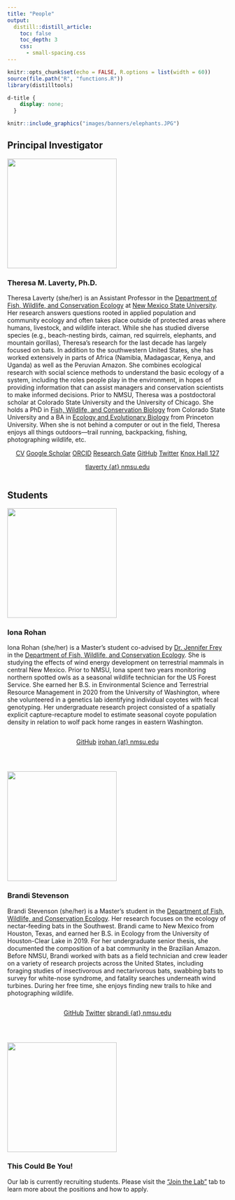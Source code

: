 ```yaml
---
title: "People"
output:
  distill::distill_article:
    toc: false
    toc_depth: 3
    css:
      - small-spacing.css
---
```



```r
knitr::opts_chunk$set(echo = FALSE, R.options = list(width = 60))
source(file.path("R", "functions.R"))
library(distilltools)
```

```css
d-title {
    display: none;
  }
```

```r
knitr::include_graphics("images/banners/elephants.JPG")
```

## Principal Investigator
:::float-left

<img src="images/people/theresa-laverty2.jpg" width="250px">

### Theresa M. Laverty, Ph.D.

Theresa Laverty (she/her) is an Assistant Professor in the [Department of Fish, Wildlife, and Conservation Ecology](https://fwce.nmsu.edu/) at [New Mexico State University](https://nmsu.edu/). Her research answers questions rooted in applied population and community ecology and often takes place outside of protected areas where humans, livestock, and wildlife interact. While she has studied diverse species (e.g., beach-nesting birds, caiman, red squirrels, elephants, and mountain gorillas), Theresa's research for the last decade has largely focused on bats. In addition to the southwestern United States, she has worked extensively in parts of Africa (Namibia, Madagascar, Kenya, and Uganda) as well as the Peruvian Amazon. She combines ecological research with social science methods to understand the basic ecology of a system, including the roles people play in the environment, in hopes of providing information that can assist managers and conservation scientists to make informed decisions. Prior to NMSU, Theresa was a postdoctoral scholar at Colorado State University and the University of Chicago. She holds a PhD in [Fish, Wildlife, and Conservation Biology](https://warnercnr.colostate.edu/fwcb/) from Colorado State University and a BA in [Ecology and Evolutionary Biology](https://eeb.princeton.edu/) from Princeton University. When she is not behind a computer or out in the field, Theresa enjoys all things outdoors—trail running, backpacking, fishing, photographing wildlife, etc.

:::

<center>
<div style="display: inline-block">
<a href="attachments/Laverty_CV.pdf" class="icon-link" target="_blank" rel="noopener"><i class=""></i> CV</a> </div><div style="display: inline-block">
<a href="https://scholar.google.com/citations?user=lbgxJ2UAAAAJ&hl=en" class="icon-link" target="_blank" rel="noopener"><i class="ai ai-google-scholar"></i> Google Scholar</a> </div>
<div style="display: inline-block"><a href="https://orcid.org/0000-0003-1727-5943" class="icon-link" target="_blank" rel="noopener"><i class="ai ai-orcid"></i> ORCID</a> </div>
<div style="display: inline-block">
<a href="https://www.researchgate.net/profile/Theresa-Laverty-2" class="icon-link" target="_blank" rel="noopener"><i class="ai ai-researchgate"></i> Research Gate</a> </div>
<div style="display: inline-block">
<a href=https://github.com/theresalaverty class="icon-link" target="_blank" rel="noopener"><i class="fab fa-github"></i> GitHub</a> </div>
<div style="display: inline-block">
<a href=https://twitter.com/theresalaverty class="icon-link" target="_blank" rel="noopener"><i class="fab fa-twitter"></i> Twitter</a></div>
<div style="display: inline-block">
<a href="attachments/Knox floor plan (1).pdf" class="icon-link" target="_blank" rel="noopener"><i class="fa fa-building"></i> Knox Hall 127</a> </div>
<div style="display: inline-block">
<a href=mailto:tlaverty@nmsu.edu class="icon-link" target="_blank" rel="noopener"> <i class="fa fa-envelope"></i> tlaverty {at} nmsu.edu</a>
</div>
</center>


## Students

:::float-left

<img src="images/people/iona-rohan.jpeg" width="250px">

### Iona Rohan 

Iona Rohan (she/her) is a Master’s student co-advised by [Dr. Jennifer Frey](https://fwce.nmsu.edu/faculty-staff/jennifer-frey.html) in the [Department of Fish, Wildlife, and Conservation Ecology](https://fwce.nmsu.edu/). She is studying the effects of wind energy development on terrestrial mammals in central New Mexico. Prior to NMSU, Iona spent two years monitoring northern spotted owls as a seasonal wildlife technician for the US Forest Service. She earned her B.S. in Environmental Science and Terrestrial Resource Management in 2020 from the University of Washington, where she volunteered in a genetics lab identifying individual coyotes with fecal genotyping. Her undergraduate research project consisted of a spatially explicit capture-recapture model to estimate seasonal coyote population density in relation to wolf pack home ranges in eastern Washington. 

:::

<center>
<div style="display: inline-block">
<a href=https://github.com/ionarohan class="icon-link" target="_blank" rel="noopener"><i class="fab fa-github"></i> GitHub</a> </div>
<div style="display: inline-block">
<a href=mailto:irohan@nmsu.edu class="icon-link" target="_blank" rel="noopener"> <i class="fa fa-envelope"></i> irohan {at} nmsu.edu</a>
</div>
</center>

\

:::float-left

<img src="images/people/brandi-stevenson.png" width="250px">

### Brandi Stevenson 

Brandi Stevenson (she/her) is a Master’s student in the [Department of Fish, Wildlife, and Conservation Ecology](https://fwce.nmsu.edu/). Her research focuses on the ecology of nectar-feeding bats in the Southwest. Brandi came to New Mexico from Houston, Texas, and earned her B.S. in Ecology from the University of Houston-Clear Lake in 2019. For her undergraduate senior thesis, she documented the composition of a bat community in the Brazilian Amazon. Before NMSU, Brandi worked with bats as a field technician and crew leader on a variety of research projects across the United States, including foraging studies of insectivorous and nectarivorous bats, swabbing bats to survey for white-nose syndrome, and fatality searches underneath wind turbines. During her free time, she enjoys finding new trails to hike and photographing wildlife.

:::

<center>
<div style="display: inline-block">
<a href=https://github.com/brandistevenson class="icon-link" target="_blank" rel="noopener"><i class="fab fa-github"></i> GitHub</a> </div>
<div style="display: inline-block">
<a href=https://twitter.com/Brandi_Stx class="icon-link" target="_blank" rel="noopener"><i class="fab fa-twitter"></i> Twitter</a></div>
<div style="display: inline-block">
<a href=mailto:sbrandi@nmsu.edu class="icon-link" target="_blank" rel="noopener"> <i class="fa fa-envelope"></i> sbrandi {at} nmsu.edu</a>
</div>
</center>

\

:::float-left

<img src="images/people/NYTH.png" width="250px">

### This Could Be You!

Our lab is currently recruiting students. Please visit the ["Join the Lab"](join-the-lab.html) tab to learn more about the positions and how to apply.

:::
